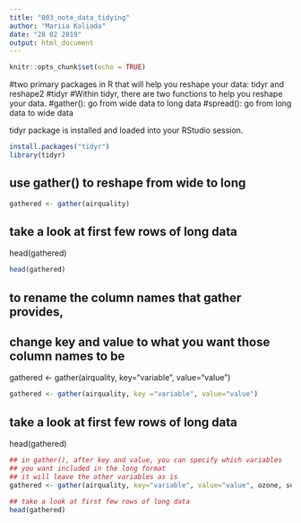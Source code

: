 ```yaml
---
title: "003_note_data_tidying"
author: "Mariia Koliada"
date: "28 02 2019"
output: html_document
---
```


```r
knitr::opts_chunk$set(echo = TRUE)
```

#two primary packages in R that will help you reshape your data: tidyr and reshape2
#tidyr
#Within tidyr, there are two functions to help you reshape your data.
#gather(): go from wide data to long data
#spread(): go from long data to wide data

tidyr package is installed and loaded into your RStudio session.

```r
install.packages("tidyr")
library(tidyr)
```

## use gather() to reshape from wide to long
```r
gathered <- gather(airquality)
```

## take a look at first few rows of long data
head(gathered)
```r
head(gathered)
```
## to rename the column names that gather provides,
## change key and value to what you want those column names to be
gathered <- gather(airquality, key="variable", value="value")
```r
gathered <- gather(airquality, key ="variable", value="value")
```


## take a look at first few rows of long data
head(gathered)

```r
## in gather(), after key and value, you can specify which variables 
## you want included in the long format
## it will leave the other variables as is
gathered <- gather(airquality, key="variable", value="value", ozone, solar.r, wind, temp)

## take a look at first few rows of long data
head(gathered)
```


